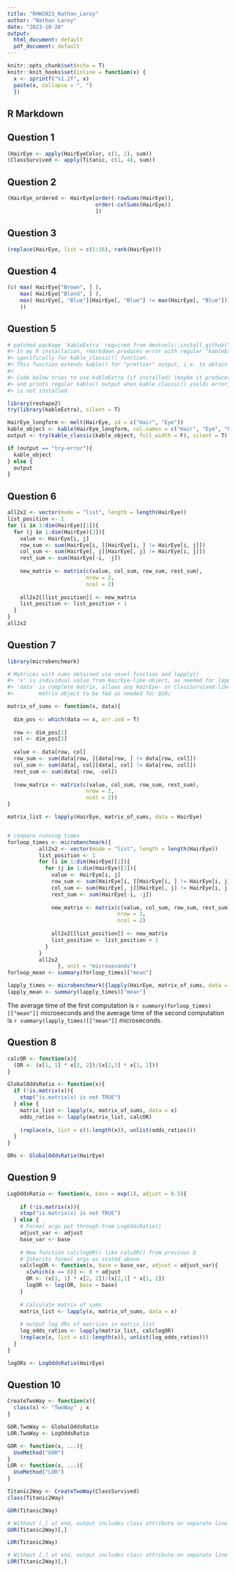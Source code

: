```yaml
---
title: "RHW2023_Nathan_Laroy"
author: "Nathan Laroy"
date: "2023-10-20"
output:
  html_document: default
  pdf_document: default
---
```


```r
knitr::opts_chunk$set(echo = T)
knitr::knit_hooks$set(inline = function(x) {
  x <- sprintf("%1.2f", x)
  paste(x, collapse = ", ")
  })
```

## R Markdown

## Question 1
```r
(HairEye <- apply(HairEyeColor, c(1, 2), sum))
(ClassSurvived <- apply(Titanic, c(1, 4), sum))
```

## Question 2
```r
(HairEye_ordered <- HairEye[order(-rowSums(HairEye)),
                            order(-colSums(HairEye))
                            ])
```

## Question 3
```r
(replace(HairEye, list = c(1:16), rank(HairEye)))
```

## Question 4
```r
(c( max( HairEye["Brown", ] ),
    max( HairEye["Blond", ] ), 
    max( HairEye[, "Blue"][HairEye[, "Blue"] != max(HairEye[, "Blue"])] )
    ))
```

## Question 5
```r
# patched package 'kableExtra' required from devtools::install_github("kupietz/kableExtra")
#> In my R installation, rmarkdown produces error with regular "kableExtra" package when knitting, 
#> specifically for kable_classic() function.
#> This function extends kable() for "prettier" output, i.e. to obtain the one shown in assignment 5.
#> 
#> Code below tries to use kableExtra (if installed) (maybe it produces no error on other installations),
#> and prints regular kable() output when kable_classic() yields error, or when "kableExtra"
#> is not installed.

library(reshape2)
try(library(kableExtra), silent = T)

HairEye_longform <- melt(HairEye, id = c("Hair", "Eye"))
kable_object <- kable(HairEye_longform, col.names = c("Hair", "Eye", "Freq"), format = "html")
output <- try(kable_classic(kable_object, full_width = F), silent = T)

if (output == "try-error"){
  kable_object
} else {
  output
}

```

## Question 6
```r
all2x2 <- vector(mode = "list", length = length(HairEye))
list_position <- 1
for (i in 1:dim(HairEye)[1]){
  for (j in 1:dim(HairEye)[2]){
    value <- HairEye[i, j]
    row_sum <- sum(HairEye[i, ][HairEye[i, ] != HairEye[i, j]])
    col_sum <- sum(HairEye[, j][HairEye[, j] != HairEye[i, j]])
    rest_sum <- sum(HairEye[-i, -j])
    
    new_matrix <- matrix(c(value, col_sum, row_sum, rest_sum),
                         nrow = 2,
                         ncol = 2)
    
    all2x2[[list_position]] <- new_matrix
    list_position <- list_position + 1
  }
}
all2x2
```

## Question 7
```r
library(microbenchmark)

# Matrices with sums obtained via novel function and lapply()
#> 'x' is individual value from HairEye-like object, as needed for lapply();
#> 'data' is complete matrix, allows any HairEye- or ClassSurvived-like
#>        matrix object to be fed as needed for Q10;

matrix_of_sums <- function(x, data){
  
  dim_pos <- which(data == x, arr.ind = T)
  
  row <- dim_pos[1]
  col <- dim_pos[2]
  
  value <- data[row, col]
  row_sum <- sum(data[row, ][data[row, ] != data[row, col]])
  col_sum <- sum(data[, col][data[, col] != data[row, col]])
  rest_sum <- sum(data[-row, -col])
  
  (new_matrix <- matrix(c(value, col_sum, row_sum, rest_sum),
                         nrow = 2,
                         ncol = 2))
}

matrix_list <- lapply(HairEye, matrix_of_sums, data = HairEye)


# compare running times
forloop_times <- microbenchmark({
          all2x2 <- vector(mode = "list", length = length(HairEye))
          list_position <- 1
          for (i in 1:dim(HairEye)[1]){
            for (j in 1:dim(HairEye)[2]){
              value <- HairEye[i, j]
              row_sum <- sum(HairEye[i, ][HairEye[i, ] != HairEye[i, j]])
              col_sum <- sum(HairEye[, j][HairEye[, j] != HairEye[i, j]])
              rest_sum <- sum(HairEye[-i, -j])
              
              new_matrix <- matrix(c(value, col_sum, row_sum, rest_sum),
                                   nrow = 2,
                                   ncol = 2)
              
              all2x2[[list_position]] <- new_matrix
              list_position <- list_position + 1
            }
          }
          all2x2
                }, unit = "microseconds")
forloop_mean <- summary(forloop_times)["mean"]

lapply_times <- microbenchmark({lapply(HairEye, matrix_of_sums, data = HairEye)}, unit = "microseconds")
lapply_mean <- summary(lapply_times)["mean"]
```
The average time of the first computation is `r summary(forloop_times)[["mean"]]` microseconds and the average time of the second computation is `r summary(lapply_times)[["mean"]]` microseconds.

## Question 8
```r
calcOR <- function(x){
  (OR <- (x[1, 1] * x[2, 2])/(x[2,1] * x[1, 2]))
}

GlobalOddsRatio <- function(x){
  if (!is.matrix(x)){
    stop("is.matrix(x) is not TRUE")
  } else {
    matrix_list <- lapply(x, matrix_of_sums, data = x)
    odds_ratios <- lapply(matrix_list, calcOR)
    
    (replace(x, list = c(1:length(x)), unlist(odds_ratios)))
  }
}

ORs <- GlobalOddsRatio(HairEye)
```

## Question 9

```r
LogOddsRatio <- function(x, base = exp(1), adjust = 0.5){
  
    if (!is.matrix(x)){
    stop("is.matrix(x) is not TRUE")
  } else {
    # Formal args put through from LogOddsRatio()
    adjust_var <- adjust
    base_var <- base
    
    # New function calclogOR() like calcOR() from previous Q
    # Inherits formal args as stated above
    calclogOR <- function(x, base = base_var, adjust = adjust_var){
      x[which(x == 0)] <- 0 + adjust
      OR <- (x[1, 1] * x[2, 2])/(x[2,1] * x[1, 2])
      logOR <- log(OR, base = base)
    }
    
    # Calculate matrix of sums
    matrix_list <- lapply(x, matrix_of_sums, data = x)
    
    # output log ORs of matrices in matrix_list
    log_odds_ratios <- lapply(matrix_list, calclogOR)
    (replace(x, list = c(1:length(x)), unlist(log_odds_ratios)))
  }
}

logORs <- LogOddsRatio(HairEye)
```

## Question 10
```r
CreateTwoWay <- function(x){
  class(x) <- "TwoWay" ; x
}

GOR.TwoWay <- GlobalOddsRatio
LOR.TwoWay <- LogOddsRatio

GOR <- function(x, ...){
  UseMethod("GOR")
}
LOR <- function(x, ...){
  UseMethod("LOR")
}
```

```r
Titanic2Way <- CreateTwoWay(ClassSurvived)
class(Titanic2Way)
```

```r
GOR(Titanic2Way)
```
```r
# Without [,] at end, output includes class attribute on separate line
GOR(Titanic2Way)[,]
```

```r
LOR(Titanic2Way)
```
```r
# Without [,] at end, output includes class attribute on separate line
LOR(Titanic2Way)[,]
```